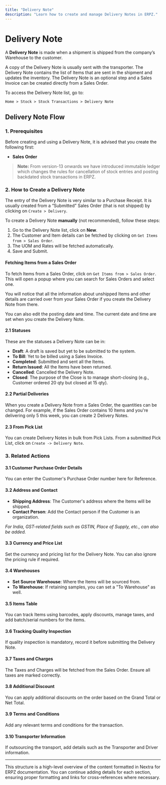 ```yaml
---
title: "Delivery Note"
description: "Learn how to create and manage Delivery Notes in ERPZ."
---
```



# Delivery Note

A **Delivery Note** is made when a shipment is shipped from the company’s Warehouse to the customer.

A copy of the Delivery Note is usually sent with the transporter. The Delivery Note contains the list of Items that are sent in the shipment and updates the inventory. The Delivery Note is an optional step and a Sales Invoice can be created directly from a Sales Order.

To access the Delivery Note list, go to:

`Home > Stock > Stock Transactions > Delivery Note`

## Delivery Note Flow

### 1. Prerequisites

Before creating and using a Delivery Note, it is advised that you create the following first:

- **Sales Order**

> **Note:** From version-13 onwards we have introduced immutable ledger which changes the rules for cancellation of stock entries and posting backdated stock transactions in ERPZ.

### 2. How to Create a Delivery Note

The entry of the Delivery Note is very similar to a Purchase Receipt. It is usually created from a “Submitted” Sales Order (that is not shipped) by clicking on `Create > Delivery`.

To create a Delivery Note **manually** (not recommended), follow these steps:

1. Go to the Delivery Note list, click on **New**.
2. The Customer and Item details can be fetched by clicking on `Get Items from > Sales Order`.
3. The UOM and Rates will be fetched automatically.
4. Save and Submit.

#### Fetching Items from a Sales Order

To fetch Items from a Sales Order, click on `Get Items from > Sales Order`. This will open a popup where you can search for Sales Orders and select one.

You will notice that all the information about unshipped Items and other details are carried over from your Sales Order if you create the Delivery Note from there.

You can also edit the posting date and time. The current date and time are set when you create the Delivery Note.

#### 2.1 Statuses

These are the statuses a Delivery Note can be in:

- **Draft**: A draft is saved but yet to be submitted to the system.
- **To Bill**: Yet to be billed using a Sales Invoice.
- **Completed**: Submitted and sent all the Items.
- **Return Issued**: All the Items have been returned.
- **Cancelled**: Cancelled the Delivery Note.
- **Closed**: The purpose of the Close is to manage short-closing (e.g., Customer ordered 20 qty but closed at 15 qty).

#### 2.2 Partial Deliveries

When you create a Delivery Note from a Sales Order, the quantities can be changed. For example, if the Sales Order contains 10 Items and you're delivering only 5 this week, you can create 2 Delivery Notes.

#### 2.3 From Pick List

You can create Delivery Notes in bulk from Pick Lists. From a submitted Pick List, click on `Create -> Delivery Note`.

### 3. Related Actions

#### 3.1 Customer Purchase Order Details

You can enter the Customer's Purchase Order number here for Reference.

#### 3.2 Address and Contact

- **Shipping Address**: The Customer's address where the Items will be shipped.
- **Contact Person**: Add the Contact person if the Customer is an organization.

_For India, GST-related fields such as GSTIN, Place of Supply, etc., can also be added._

#### 3.3 Currency and Price List

Set the currency and pricing list for the Delivery Note. You can also ignore the pricing rule if required.

#### 3.4 Warehouses

- **Set Source Warehouse**: Where the Items will be sourced from.
- **To Warehouse**: If retaining samples, you can set a "To Warehouse" as well.

#### 3.5 Items Table

You can track Items using barcodes, apply discounts, manage taxes, and add batch/serial numbers for the items.

#### 3.6 Tracking Quality Inspection

If quality inspection is mandatory, record it before submitting the Delivery Note.

#### 3.7 Taxes and Charges

The Taxes and Charges will be fetched from the Sales Order. Ensure all taxes are marked correctly.

#### 3.8 Additional Discount

You can apply additional discounts on the order based on the Grand Total or Net Total.

#### 3.9 Terms and Conditions

Add any relevant terms and conditions for the transaction.

#### 3.10 Transporter Information

If outsourcing the transport, add details such as the Transporter and Driver information.

---

This structure is a high-level overview of the content formatted in Nextra for ERPZ documentation. You can continue adding details for each section, ensuring proper formatting and links for cross-references where necessary.
